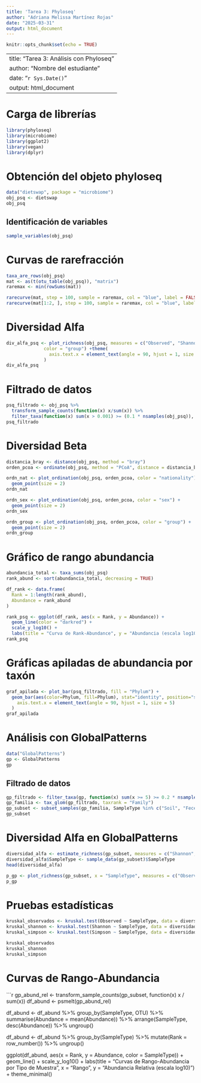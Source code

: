 ```yaml
---
title: 'Tarea 3: Phyloseq'
author: "Adriana Melissa Martínez Rojas"
date: "2025-03-31"
output: html_document
---
```


```r
knitr::opts_chunk$set(echo = TRUE)
```

---
title: "Tarea 3: Análisis con Phyloseq"
author: "Nombre del estudiante"
date: "`r Sys.Date()`"
output: html_document
---

# Carga de librerías

```r
library(phyloseq)
library(microbiome)
library(ggplot2)
library(vegan)
library(dplyr)
```

# Obtención del objeto phyloseq

```r
data("dietswap", package = "microbiome")
obj_psq <- dietswap
obj_psq 
```

## Identificación de variables

```r
sample_variables(obj_psq)
```

# Curvas de rarefracción

```r
taxa_are_rows(obj_psq)
mat <- as(t(otu_table(obj_psq)), "matrix")
raremax <- min(rowSums(mat))

rarecurve(mat, step = 100, sample = raremax, col = "blue", label = FALSE)
rarecurve(mat[1:2, ], step = 100, sample = raremax, col = "blue", label = FALSE)
```

# Diversidad Alfa

```r
div_alfa_psq <- plot_richness(obj_psq, measures = c("Observed", "Shannon", "Simpson"),
              color = "group") +theme(
                axis.text.x = element_text(angle = 90, hjust = 1, size = 2)
              )
div_alfa_psq 
```

# Filtrado de datos

```r
psq_filtrado <- obj_psq %>%
  transform_sample_counts(function(x) x/sum(x)) %>%
  filter_taxa(function(x) sum(x > 0.001) >= (0.1 * nsamples(obj_psq)), TRUE)
psq_filtrado
```

# Diversidad Beta

```r
distancia_bray <- distance(obj_psq, method = "bray")
orden_pcoa <- ordinate(obj_psq, method = "PCoA", distance = distancia_bray)

ordn_nat <- plot_ordination(obj_psq, orden_pcoa, color = "nationality") +
  geom_point(size = 2) 
ordn_nat

ordn_sex <- plot_ordination(obj_psq, orden_pcoa, color = "sex") +
  geom_point(size = 2) 
ordn_sex

ordn_group <- plot_ordination(obj_psq, orden_pcoa, color = "group") +
  geom_point(size = 2) 
ordn_group
```

# Gráfico de rango abundancia

```r
abundancia_total <- taxa_sums(obj_psq)
rank_abund <- sort(abundancia_total, decreasing = TRUE)

df_rank <- data.frame(
  Rank = 1:length(rank_abund),
  Abundance = rank_abund
)

rank_psq <- ggplot(df_rank, aes(x = Rank, y = Abundance)) +
  geom_line(color = "darkred") +
  scale_y_log10() +
  labs(title = "Curva de Rank-Abundance", y = "Abundancia (escala log10)", x = "Rango") 
rank_psq
```

# Gráficas apiladas de abundancia por taxón

```r
graf_apilada <- plot_bar(psq_filtrado, fill = "Phylum") + 
  geom_bar(aes(color=Phylum, fill=Phylum), stat="identity", position="stack") +  theme(
    axis.text.x = element_text(angle = 90, hjust = 1, size = 5)
  )
graf_apilada
```

# Análisis con GlobalPatterns

```r
data("GlobalPatterns")
gp <- GlobalPatterns
gp  
```

## Filtrado de datos

```r
gp_filtrado <- filter_taxa(gp, function(x) sum(x >= 5) >= 0.2 * nsamples(gp), prune = TRUE)
gp_familia <- tax_glom(gp_filtrado, taxrank = "Family")
gp_subset <- subset_samples(gp_familia, SampleType %in% c("Soil", "Feces", "Skin"))
gp_subset
```

# Diversidad Alfa en GlobalPatterns

```r
diversidad_alfa <- estimate_richness(gp_subset, measures = c("Shannon", "Simpson", "Observed"))
diversidad_alfa$SampleType <- sample_data(gp_subset)$SampleType
head(diversidad_alfa)
```

```r
p_gp <- plot_richness(gp_subset, x = "SampleType", measures = c("Observed", "Shannon", "Simpson"), color = "SampleType")
p_gp
```

# Pruebas estadísticas

```r
kruskal_observados <- kruskal.test(Observed ~ SampleType, data = diversidad_alfa)
kruskal_shannon <- kruskal.test(Shannon ~ SampleType, data = diversidad_alfa)
kruskal_simpson <- kruskal.test(Simpson ~ SampleType, data = diversidad_alfa)

kruskal_observados
kruskal_shannon
kruskal_simpson
```

# Curvas de Rango-Abundancia

```r
gp_abund_rel <- transform_sample_counts(gp_subset, function(x) x / sum(x))
df_abund <- psmelt(gp_abund_rel)

df_abund <- df_abund %>%
  group_by(SampleType, OTU) %>%
  summarise(Abundance = mean(Abundance)) %>%
  arrange(SampleType, desc(Abundance)) %>%
  ungroup()

df_abund <- df_abund %>%
  group_by(SampleType) %>%
  mutate(Rank = row_number()) %>%
  ungroup()

ggplot(df_abund, aes(x = Rank, y = Abundance, color = SampleType)) +
  geom_line() +
  scale_y_log10() +
  labs(title = "Curvas de Rango-Abundancia por Tipo de Muestra",
       x = "Rango",
       y = "Abundancia Relativa (escala log10)") +
  theme_minimal()
